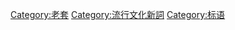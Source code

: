 {{catmore}}

[[Category:老套|Category:老套]]
[[Category:流行文化新詞|Category:流行文化新詞]]
[[Category:标语|Category:标语]]